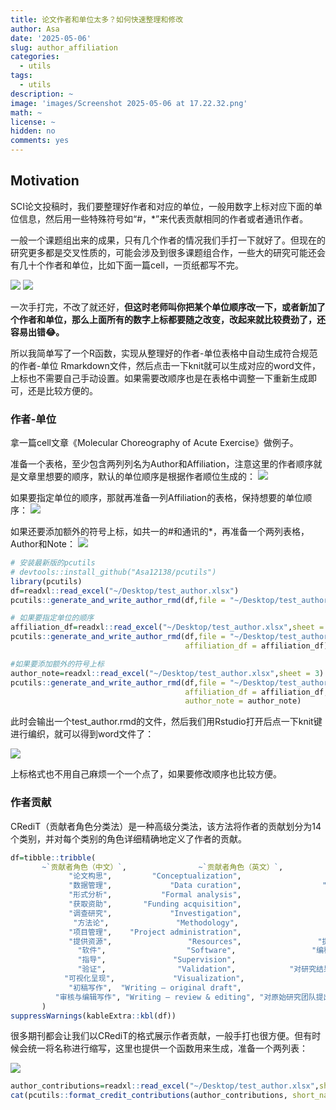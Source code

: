 ```yaml
---
title: 论文作者和单位太多？如何快速整理和修改
author: Asa
date: '2025-05-06'
slug: author_affiliation
categories:
  - utils
tags:
  - utils
description: ~
image: 'images/Screenshot 2025-05-06 at 17.22.32.png'
math: ~
license: ~
hidden: no
comments: yes
---
```


## Motivation

SCI论文投稿时，我们要整理好作者和对应的单位，一般用数字上标对应下面的单位信息，然后用一些特殊符号如“#，*”来代表贡献相同的作者或者通讯作者。

一般一个课题组出来的成果，只有几个作者的情况我们手打一下就好了。但现在的研究更多都是交叉性质的，可能会涉及到很多课题组合作，一些大的研究可能还会有几十个作者和单位，比如下面一篇cell，一页纸都写不完。

![](images/Screenshot 2025-05-06 at 17.22.32.png)
![](images/Screenshot 2025-05-06 at 17.22.43.png)

一次手打完，不改了就还好，**但这时老师叫你把某个单位顺序改一下，或者新加了个作者和单位，那么上面所有的数字上标都要随之改变，改起来就比较费劲了，还容易出错😂。**

所以我简单写了一个R函数，实现从整理好的作者-单位表格中自动生成符合规范的作者-单位 Rmarkdown文件，然后点击一下knit就可以生成对应的word文件，上标也不需要自己手动设置。如果需要改顺序也是在表格中调整一下重新生成即可，还是比较方便的。

### 作者-单位

拿一篇cell文章《Molecular Choreography of Acute Exercise》做例子。

准备一个表格，至少包含两列列名为Author和Affiliation，注意这里的作者顺序就是文章里想要的顺序，默认的单位顺序是根据作者顺位生成的：
![](images/tbl1.png)

如果要指定单位的顺序，那就再准备一列Affiliation的表格，保持想要的单位顺序：
![](images/tbl2.png)

如果还要添加额外的符号上标，如共一的#和通讯的*，再准备一个两列表格，Author和Note：
![](images/tbl3.png)

```r
# 安装最新版的pcutils
# devtools::install_github("Asa12138/pcutils")
library(pcutils)
df=readxl::read_excel("~/Desktop/test_author.xlsx")
pcutils::generate_and_write_author_rmd(df,file = "~/Desktop/test_author.rmd")

# 如果要指定单位的顺序
affiliation_df=readxl::read_excel("~/Desktop/test_author.xlsx",sheet = 2)
pcutils::generate_and_write_author_rmd(df,file = "~/Desktop/test_author.rmd",
                                       affiliation_df = affiliation_df)

#如果要添加额外的符号上标
author_note=readxl::read_excel("~/Desktop/test_author.xlsx",sheet = 3)
pcutils::generate_and_write_author_rmd(df,file = "~/Desktop/test_author.rmd",
                                       affiliation_df = affiliation_df,
                                       author_note = author_note)
```

此时会输出一个test_author.rmd的文件，然后我们用Rstudio打开后点一下knit键进行编织，就可以得到word文件了：

![](images/res.png)

上标格式也不用自己麻烦一个一个点了，如果要修改顺序也比较方便。

### 作者贡献

CRediT（贡献者角色分类法）是一种高级分类法，该方法将作者的贡献划分为14个类别，并对每个类别的角色详细精确地定义了作者的贡献。

```r
df=tibble::tribble(
       ~`贡献者角色（中文）`,                ~`贡献者角色（英文）`,                                                       ~定义,
             "论文构思",         "Conceptualization",                                    "产生想法，构造或演绎发展主要的研究目的。",
             "数据管理",             "Data curation",                  "为数据的首用和后续复用产生元数据，整理数据，维护研究数据（包括软件或程序）。",
             "形式分析",           "Formal analysis",                           "使用统计、数学、计算或其他形式分析技术分析或合成研究数据。",
             "获取资助",       "Funding acquisition",                                  "为了项目研究成果能够发表而去争取并获得资助。",
             "调查研究",             "Investigation",                          "实施研究和执行调查过程，特别是从事实验研究或收集数据和证据。",
              "方法论",               "Methodology",                                       "开发或设计研究用的方法，建立模型。",
             "项目管理",    "Project administration",                                     "为研究活动的策划和执行进行管理和协调。",
             "提供资源",                 "Resources",                 "提供研究材料、试剂、病例、实验室样品、动物、仪器、计算设备资源或其他分析工具。",
               "软件",                  "Software",                 "编程，研发软件，设计计算机程序，实施执行计算机程序及支持算法，测试已有的程序。",
               "指导",               "Supervision",                       "监督和领导研究活动的策划和执行，包括对核心成员以外的人员进行指导。",
               "验证",                "Validation",            "对研究结果、实验或其他研究输出内容的复制和重现进行核实验证，包括整体的和部分的核实验证。",
            "可视化呈现",             "Visualization",                        "对发表的内容进行准备、创建或表述，特别是内容或数据的可视化展现。",
             "初稿写作",  "Writing – original draft",                       "对发表的内容进行准备、创建或表述，特别是撰写初稿，包括实质性翻译。",
          "审核与编辑写作", "Writing – review & editing", "对原始研究团队提出的发表内容进行准备、创建或表述，特别是评论、注释或修改，包括发表前和发表后所发生的这些工作。"
       )
suppressWarnings(kableExtra::kbl(df))
```

很多期刊都会让我们以CRediT的格式展示作者贡献，一般手打也很方便。但有时候会统一将名称进行缩写，这里也提供一个函数用来生成，准备一个两列表：

![](images/tbl4.png)

```r
author_contributions=readxl::read_excel("~/Desktop/test_author.xlsx",sheet = 4)
cat(pcutils::format_credit_contributions(author_contributions, short_name = TRUE))
```
